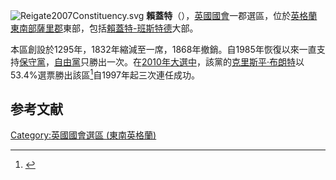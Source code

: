 [[File:Reigate2007Constituency.svg|right]]
'''賴蓋特'''（{{lang-en|Reigate}}），[[英國|英國]][[英國國會|國會]]一郡選區，位於[[英格蘭|英格蘭]][[東南英格蘭|東南部]][[薩里郡|薩里郡]]東部，包括[[賴蓋特-班斯特德|賴蓋特-班斯特德]]大部。

本區創設於1295年，1832年縮減至一席，1868年撤銷。自1985年恢復以來一直支持[[保守黨_(英國)|保守黨]]，[[英國自由黨|自由黨]]只勝出一次。在[[2010年英國大選|2010年大選中]]，該黨的[[克里斯平·布朗特|克里斯平·布朗特]]以53.4%選票勝出該區<ref name="">{{cite news|publisher=[[英國廣播公司|英國廣播公司]]
|date=2010年5月7日
|title=Election 2010/Constituency/Reigate
|url=http://news.bbc.co.uk/1/shared/election2010/results/constituency/d67.stm
}}</ref>自1997年起三次連任成功。

==参考文献==
<div class="references-small">
<references></references>
</div>
{{英國國會選區 (東南英格蘭)}}
{{DEFAULTSORT:Reigate}}
[[Category:英國國會選區_(東南英格蘭)|Category:英國國會選區 (東南英格蘭)]]